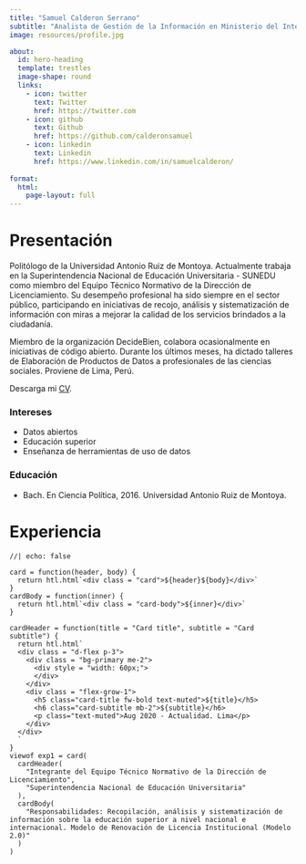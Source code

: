 ```yaml
---
title: "Samuel Calderon Serrano"
subtitle: "Analista de Gestión de la Información en Ministerio del Interior"
image: resources/profile.jpg

about:
  id: hero-heading
  template: trestles
  image-shape: round
  links:
    - icon: twitter
      text: Twitter
      href: https://twitter.com
    - icon: github
      text: Github
      href: https://github.com/calderonsamuel
    - icon: linkedin
      text: Linkedin
      href: https://www.linkedin.com/in/samuelcalderon/
      
format: 
  html:
    page-layout: full
---
```


:::{#hero-heading}

# **Presentación**

Politólogo de la Universidad Antonio Ruiz de Montoya. Actualmente trabaja en la Superintendencia Nacional de Educación Universitaria - SUNEDU como miembro del Equipo Técnico Normativo de la Dirección de Licenciamiento. Su desempeño profesional ha sido siempre en el sector público, participando en iniciativas de recojo, análisis y sistematización de información con miras a mejorar la calidad de los servicios brindados a la ciudadanía.

Miembro de la organización DecideBien, colabora ocasionalmente en iniciativas de código abierto. Durante los últimos meses, ha dictado talleres de Elaboración de Productos de Datos a profesionales de las ciencias sociales. Proviene de Lima, Perú.

Descarga mi [CV](resources/SamuelCalderonCV.pdf){target="_blank"}.

::: {.grid}

::: {.g-col-6}

### **Intereses**

- Datos abiertos
- Educación superior
- Enseñanza de herramientas de uso de datos

:::

::: {.g-col-6}

### **Educación**

- Bach. En Ciencia Política, 2016. Universidad Antonio Ruiz de Montoya.

:::

:::

:::

<!-- Experience grid -->

# **Experiencia**

::: {.grid}

::: {.g-col-4}


:::

::: {.g-col-8}

```ojs
//| echo: false

card = function(header, body) {
  return htl.html`<div class = "card">${header}${body}</div>`
}
cardBody = function(inner) {
  return htl.html`<div class = "card-body">${inner}</div>`
}

cardHeader = function(title = "Card title", subtitle = "Card subtitle") {
  return htl.html`
  <div class = "d-flex p-3">
    <div class = "bg-primary me-2">
      <div style = "width: 60px;">
      </div>
    </div>
    <div class = "flex-grow-1">
      <h5 class="card-title fw-bold text-muted">${title}</h5>
      <h6 class="card-subtitle mb-2">${subtitle}</h6>
      <p class="text-muted">Aug 2020 - Actualidad. Lima</p>
    </div>
  </div>
  `
}
viewof exp1 = card(
  cardHeader(
    "Integrante del Equipo Técnico Normativo de la Dirección de Licenciamiento",
    "Superintendencia Nacional de Educación Universitaria"
  ),
  cardBody(
    "Responsabilidades: Recopilación, análisis y sistematización de información sobre la educación superior a nivel nacional e internacional. Modelo de Renovación de Licencia Institucional (Modelo 2.0)"
  )
)
```


:::

:::


